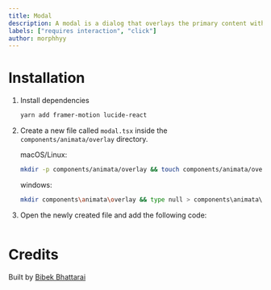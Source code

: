 ```yaml
---
title: Modal
description: A modal is a dialog that overlays the primary content with a window, drawing the user's attention exclusively to specific information.
labels: ["requires interaction", "click"]
author: morphhyy
---
```


<Modal />

# Installation

1. Install dependencies

   ```bash
   yarn add framer-motion lucide-react
   ```

2. Create a new file called `modal.tsx` inside the `components/animata/overlay` directory.

   macOS/Linux:

   ```bash
   mkdir -p components/animata/overlay && touch components/animata/overlay/modal.tsx
   ```

   windows:

   ```bash
   mkdir components\animata\overlay && type null > components\animata\overlay\modal.tsx
   ```

3. Open the newly created file and add the following code:

```jsx file=<rootDir>/animata/overlay/modal.tsx

```

# Credits

Built by [Bibek Bhattarai](https://github.com/morphhyy)
